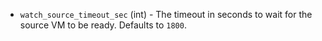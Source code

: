 <!-- Code generated from the comments of the WatchSourceConfig struct in builder/vsphere/supervisor/step_watch_source.go; DO NOT EDIT MANUALLY -->

- `watch_source_timeout_sec` (int) - The timeout in seconds to wait for the source VM to be ready. Defaults to `1800`.

<!-- End of code generated from the comments of the WatchSourceConfig struct in builder/vsphere/supervisor/step_watch_source.go; -->
